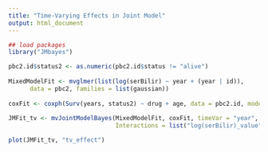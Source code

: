 ```yaml
---
title: "Time-Varying Effects in Joint Model"
output: html_document
---
```



```r

## load packages
library("JMbayes")

pbc2.id$status2 <- as.numeric(pbc2.id$status != "alive")
 
MixedModelFit <- mvglmer(list(log(serBilir) ~ year + (year | id)), 
      data = pbc2, families = list(gaussian))
 
coxFit <- coxph(Surv(years, status2) ~ drug + age, data = pbc2.id, model = TRUE)
 
JMFit_tv <- mvJointModelBayes(MixedModelFit, coxFit, timeVar = "year",
                              Interactions = list("log(serBilir)_value" = ~ 0 + tve(Time, df = 8)))

plot(JMFit_tv, "tv_effect")
```
